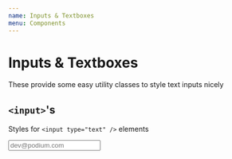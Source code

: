 ```yaml
---
name: Inputs & Textboxes
menu: Components
---
```



# Inputs & Textboxes

These provide some easy utility classes to style text inputs nicely

## `<input>`'s

Styles for `<input type="text" />` elements

<Playground>
  <input type="email" placeholder="dev@podium.com" className="textbox" />
</Playground>
